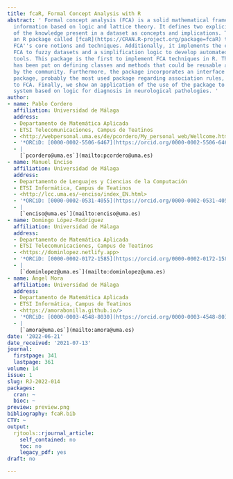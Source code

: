 ```yaml
---
title: fcaR, Formal Concept Analysis with R
abstract: ' Formal concept analysis (FCA) is a solid mathematical framework to manage
  information based on logic and lattice theory. It defines two explicit representations
  of the knowledge present in a dataset as concepts and implications. This paper describes
  an R package called [fcaR](https://CRAN.R-project.org/package=fcaR) that implements
  FCA''s core notions and techniques. Additionally, it implements the extension of
  FCA to fuzzy datasets and a simplification logic to develop automated reasoning
  tools. This package is the first to implement FCA techniques in R. Therefore, emphasis
  has been put on defining classes and methods that could be reusable and extensible
  by the community. Furthermore, the package incorporates an interface with the [arules](https://CRAN.R-project.org/package=arules)
  package, probably the most used package regarding association rules, closely related
  to FCA. Finally, we show an application of the use of the package to design a recommender
  system based on logic for diagnosis in neurological pathologies. '
author:
- name: Pablo Cordero
  affiliation: Universidad de Málaga
  address:
  - Departamento de Matemática Aplicada
  - ETSI Telecomunicaciones, Campus de Teatinos
  - <http://webpersonal.uma.es/de/pcordero/My_personal_web/Wellcome.html>
  - '*ORCiD: [0000-0002-5506-6467](https://orcid.org/0000-0002-5506-6467)*'
  - |
    [`pcordero@uma.es`](mailto:pcordero@uma.es)
- name: Manuel Enciso
  affiliation: Universidad de Málaga
  address:
  - Departamento de Lenguajes y Ciencias de la Computación
  - ETSI Informática, Campus de Teatinos
  - <http://lcc.uma.es/~enciso/index_EN.html>
  - '*ORCiD: [0000-0002-0531-4055](https://orcid.org/0000-0002-0531-4055)*'
  - |
    [`enciso@uma.es`](mailto:enciso@uma.es)
- name: Domingo López-Rodríguez
  affiliation: Universidad de Málaga
  address:
  - Departamento de Matemática Aplicada
  - ETSI Telecomunicaciones, Campus de Teatinos
  - <https://dominlopez.netlify.app>
  - '*ORCiD: [0000-0002-0172-1585](https://orcid.org/0000-0002-0172-1585)*'
  - |
    [`dominlopez@uma.es`](mailto:dominlopez@uma.es)
- name: Ángel Mora
  affiliation: Universidad de Málaga
  address:
  - Departamento de Matemática Aplicada
  - ETSI Informática, Campus de Teatinos
  - <https://amorabonilla.github.io/>
  - '*ORCiD: [0000-0003-4548-8030](https://orcid.org/0000-0003-4548-8030)*'
  - |
    [`amora@uma.es`](mailto:amora@uma.es)
date: '2022-06-21'
date_received: '2021-07-13'
journal:
  firstpage: 341
  lastpage: 361
volume: 14
issue: 1
slug: RJ-2022-014
packages:
  cran: ~
  bioc: ~
preview: preview.png
bibliography: fcaR.bib
CTV: ~
output:
  rjtools::rjournal_article:
    self_contained: no
    toc: no
    legacy_pdf: yes
draft: no

---
```

